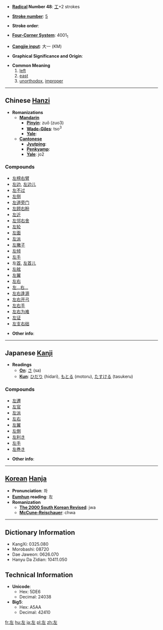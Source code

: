 * '''[[Wiktionary:Chinese radical index| Radical]] Number 48''': [[Wiktionary:Chinese radical index 工|工]]+2 strokes

* '''[[Wiktionary:Chinese total strokes index|Stroke number]]''': [[Wiktionary:Chinese total strokes index 5|5]]

* '''Stroke order''': 

* '''[[Wiktionary:Chinese four corner index|Four-Corner System]]''': 4001<sub>1</sub>

* '''[[Wiktionary:Chinese Cangjie index|Cangjie input]]''': 大一 (KM)

* '''Graphical Significance and Origin''': 

* '''Common Meaning'''
*# [[left]]
*# [[east]]
*# [[unorthodox]], [[improper]]


----

== Chinese [[Hanzi]] ==

* '''Romanizations'''
** '''[[Mandarin]]'''
*** '''[[Pinyin]]''': zuǒ (zuo3)
*** '''[[Wade-Giles]]''': tso<sup>3</sup>
*** '''[[Yale]]''': 
** '''[[Cantonese]]'''
*** '''[[Jyutping]]''':
*** '''[[Penkyamp]]''': 
*** '''[[Yale]]''': jo2

===Compounds===
*[[左榜右臂]]
*[[左边]], [[左边儿]]
*[[左不过]]
*[[左侧]]
*[[左道旁门]]
*[[左顾右盼]]
*[[左近]]
*[[左邻右舍]]
*[[左轮]]
*[[左面]]
*[[左派]]
*[[左撇子]]
*[[左倾]]
*[[左手]]
*左[[首]], [[左首儿]]
*[[左舷]]
*[[左翼]]
*[[左右]]
*[[左…右…]]
*[[左右逢源]]
*[[左右开弓]]
*[[左右手]]
*[[左右为难]]
*[[左证]]
*[[左支右绌]]

* '''Other info''': 

----

== Japanese [[Kanji]] ==

* '''Readings'''
** '''[[On]]''': [[さ]] (sa)
** '''[[Kun]]''': [[ひだり]] (hidari), [[もとる]] (motoru), [[たすける]] (tasukeru)

===Compounds===
*[[左遷]]
*[[左官]]
*[[左派]]
*[[左右]]
*[[左翼]]
*[[左側]]
*[[左利き]]
*[[左手]]
*[[左巻き]]

* '''Other info''':  

----

== [[Korean]] [[Hanja]] ==

* '''Pronunciation''': 좌
* '''[[Eumhun]] reading''': 左
* '''Romanization'''
** '''[[The 2000 South Korean Revised Romanization|The 2000 South Korean Revised]]''': jwa
** '''[[McCune-Reischauer]]''': chwa

----

== Dictionary Information ==

* KangXi: 0325.080
* Morobashi: 08720
* Dae Jaweon: 0626.070
* Hanyu Da Zidian: 10411.050

== Technical Information ==

* '''Unicode''':
** Hex: 5DE6
** Decimal: 24038
* '''Big5''':
** Hex: A5AA
** Decimal: 42410

[[fr:左]]
[[hu:左]]
[[ja:左]]
[[pl:左]]
[[zh:左]]